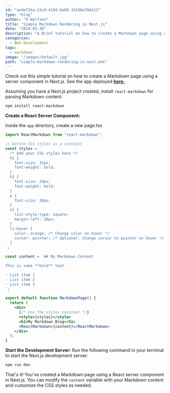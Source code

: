 ```yaml
---
id: "aedef2ba-23c0-419d-8a09-332d8e70de13"
type: "blog"
author: "O Wolfson"
title: "Simple Markdown Rendering in Next.js"
date: "2024-03-30"
description: "A Brief tutorial on how to create a Markdown page using a server component in Next.js "
categories:
  - Web Development
tags:
  - markdown
image: "/images/default.jpg"
path: "simple-markdown-rendering-in-next.mdx"
---
```


Check out this simple tutorial on how to create a Markdown page using a server component in Next.js. See the app deployed [**here.**](https://render-markdown.vercel.app/simple-markdown-render)

Assuming you have a Next.js project created, install `react-markdown` for parsing Markdown content.

```bash
npm install react-markdown
```

**Create a React Server Component:**

Inside the `app` directory, create a new page.tsx

```jsx
import ReactMarkdown from "react-markdown";

// Define CSS styles as a constant
const styles = `
  /* Add your CSS styles here */
  h1 {
    font-size: 32px;
    font-weight: bold;
  }
  h2 {
    font-size: 24px;
    font-weight: bold;
  }
  p {
    font-size: 18px;
  }
  ul {
    list-style-type: square;
    margin-left: 20px;
  }
  li:hover {
    color: orange; /* Change color on hover */
    cursor: pointer; /* Optional: Change cursor to pointer on hover */
  }
`;

const content = `## My Markdown Content

This is some **bold** text.

- List item 1
- List item 2
- List item 3
`;

export default function MarkdownPage() {
  return (
    <div>
      {/* Use the styles constant */}
      <style>{styles}</style>
      <h1>My Markdown Blog</h1>
      <ReactMarkdown>{content}</ReactMarkdown>
    </div>
  );
}
```

**Start the Development Server:**
Run the following command in your terminal to start the Next.js development server:

```bash
npm run dev
```

That's it! You've created a Markdown page using a React server component in Next.js. You can modify the `content` variable with your Markdown content and customize the CSS styles as needed.
